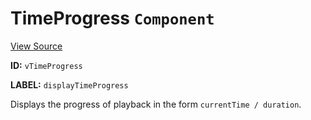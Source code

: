
<Meta title="Packages/Player/Plugins/Controls/Control/Time/TimeProgress" />

# TimeProgress `Component`

[View Source](https://github.com/vime-js/vime/blob/master/packages/vime-player/src/plugins/controls/control/time/TimeProgress.svelte)

**ID:** `vTimeProgress`

**LABEL:** `displayTimeProgress`

Displays the progress of playback in the form `currentTime / duration`.